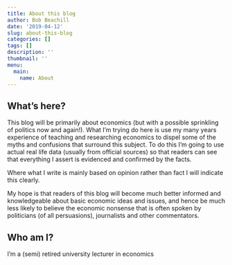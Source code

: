 ```yaml
---
title: About this blog
author: Bob Beachill
date: '2019-04-12'
slug: about-this-blog
categories: []
tags: []
description: ''
thumbnail: ''
menu:
  main:
    name: About
---
```


## What's here?
This blog will be primarily about economics (but with a possible sprinkling of politics now and again!). What I'm trying do here is use my many years experience of teaching and researching economics to dispel some of the myths and confusions that surround this subject. To do this I'm going to use actual real life data (usually from official sources) so that readers can see that everything I assert is evidenced and confirmed by the facts.

Where what I write is mainly based on opinion rather than fact I will indicate this clearly.

My hope is that readers of this blog will become much better informed and knowledgeable about basic economic ideas and issues, and hence be much less likely to believe the economic nonsense that is often spoken by politicians (of all persuasions), journalists and other commentators.

## Who am I?
I'm a (semi) retired university lecturer in economics